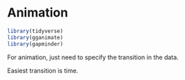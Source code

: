 # Animation

```r
library(tidyverse)
library(gganimate)
library(gapminder)
```

For animation, just need to specify the transition in the data.

Easiest transition is time.
